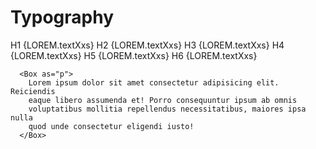 

<Meta title="Documentation/Typography" />

# Typography

<Canvas>
      <Box as="h1">H1 {LOREM.textXxs}</Box>
      <Box as="h2">H2 {LOREM.textXxs}</Box>
      <Box as="h3">H3 {LOREM.textXxs}</Box>
      <Box as="h4">H4 {LOREM.textXxs}</Box>
      <Box as="h5">H5 {LOREM.textXxs}</Box>
      <Box as="h6">H6 {LOREM.textXxs}</Box>

      <Box as="p">
        Lorem ipsum dolor sit amet consectetur adipisicing elit. Reiciendis
        eaque libero assumenda et! Porro consequuntur ipsum ab omnis
        voluptatibus mollitia repellendus necessitatibus, maiores ipsa nulla
        quod unde consectetur eligendi iusto!
      </Box>

</Canvas>

